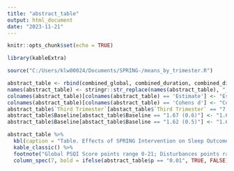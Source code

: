 ```yaml
---
title: "abstract_table"
output: html_document
date: "2023-11-21"
---
```


```r
knitr::opts_chunk$set(echo = TRUE)
```

```r
library(kableExtra)
```


```r
source("C:/Users/klw00024/Documents/SPRING-/means_by_trimester.R")
```

```r
abstract_table <- rbind(combined_global, combined_duration, combined_disturbances)
names(abstract_table) <- stringr::str_replace(names(abstract_table), "_", " ")
colnames(abstract_table)[colnames(abstract_table) == 'Estimate'] <- "Estimate (SE)"
colnames(abstract_table)[colnames(abstract_table) == 'Cohens d'] <- "Cohen's d"
abstract_table$`Third Trimester`[abstact_table$`Third Trimester` == "7 (3.6)"] <- "7.00 (3.60)"
abstract_table$Baseline[abstact_table$Baseline == "1.67 (0.6)"] <- "1.67 (0.60)"
abstract_table$Baseline[abstact_table$Baseline == "1.62 (0.5)"] <- "1.62 (0.50)"
```

```r
abstract_table %>% 
  kbl(caption = "Table. Effects of SPRING Intervention on Sleep Outcomes Across Pregnancy") %>% 
  kable_classic() %>% 
  footnote("Global PSQI Score points range 0-21; Disturbances points range 0-3; 0 indicates no sleep difficulties and higher scores indicate increasingly severe sleep difficulties; Bold results are significant.") %>% 
  column_spec(7, bold = ifelse(abstract_table$p == "0.01", TRUE, FALSE))
```

